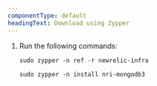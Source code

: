 ```yaml
---
componentType: default
headingText: Download using Zypper
---
```


1. Run the following commands:

    ```shell
    sudo zypper -n ref -r newrelic-infra
    ```

    ```shell
    sudo zypper -n install nri-mongodb3
    ```